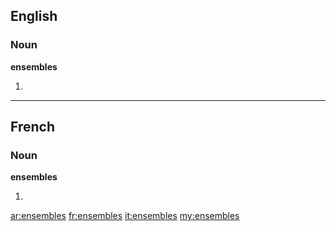 ==English==

===Noun===
'''ensembles'''

# {{plural of|[[ensemble]]}}

----

==French==

===Noun===
'''ensembles''' {{m}}

# {{plural of|[[ensemble]]|lang=fr}}

[[ar:ensembles]]
[[fr:ensembles]]
[[it:ensembles]]
[[my:ensembles]]